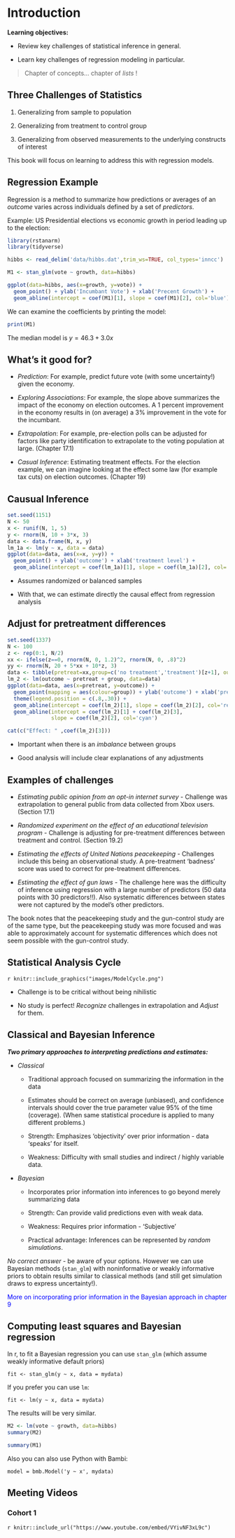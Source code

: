 # Introduction

**Learning objectives:**

- Review key challenges of statistical inference in general.

- Learn key challenges of regression modeling in particular.

> Chapter of concepts... chapter of *lists* !

## Three Challenges of Statistics {-}

1. Generalizing from sample to population

2. Generalizing from treatment to control group 

3. Generalizing from observed measurements to the underlying constructs of interest 

This book will focus on learning to address this with regression models.

## Regression Example {-}

Regression is a method to summarize how predictions or averages of an *outcome* varies across individuals defined by a set of *predictors*.

Example: US Presidential elections vs economic growth in period leading up to the election:


```r
library(rstanarm)
library(tidyverse)
```

```r
hibbs <- read_delim('data/hibbs.dat',trim_ws=TRUE, col_types='inncc')

```

```r
M1 <- stan_glm(vote ~ growth, data=hibbs)
```

```r
ggplot(data=hibbs, aes(x=growth, y=vote)) +
  geom_point() + ylab('Incumbant Vote') + xlab('Precent Growth') +
  geom_abline(intercept = coef(M1)[1], slope = coef(M1)[2], col='blue')
```

We can examine the coefficients by printing the model:

```r
print(M1)
```

The median model is $y = 46.3 + 3.0x$ 

## What's it good for?  {-}

- *Prediction*: For example, predict future vote (with some uncertainty!) given the economy.

- *Exploring Associations*: For example, the slope above summarizes the impact of the economy on election outcomes. A 1 percent improvement in the economy results in (on average) a 3% improvement in the vote for the incumbant.

- *Extrapolation*: For example, pre-election polls can be adjusted for factors like party identification to extrapolate to the voting population at large. (Chapter 17.1)

- *Casual Inference*: Estimating treatment effects. For the election example, we can imagine looking at the effect some law (for example tax cuts) on election outcomes. (Chapter 19)

## Causual Inference {-}

```r
set.seed(1151)
N <- 50
x <- runif(N, 1, 5)
y <- rnorm(N, 10 + 3*x, 3)
data <- data.frame(N, x, y)
lm_1a <- lm(y ~ x, data = data)
ggplot(data=data, aes(x=x, y=y)) +
  geom_point() + ylab('outcome') + xlab('treatment level') +
  geom_abline(intercept = coef(lm_1a)[1], slope = coef(lm_1a)[2], col='blue')
```

- Assumes randomized or balanced samples
   
- With that, we can estimate directly the causal effect from regression analysis
   
## Adjust for pretreatment differences {-}

```r
set.seed(1337)
N <- 100
z <- rep(0:1, N/2)
xx <- ifelse(z==0, rnorm(N, 0, 1.2)^2, rnorm(N, 0, .8)^2)
yy <- rnorm(N, 20 + 5*xx + 10*z, 3)
data <- tibble(pretreat=xx,group=c('no treatment','treatment')[z+1], outcome=yy)  
lm_2 <- lm(outcome ~ pretreat + group, data=data)
ggplot(data=data, aes(x=pretreat, y=outcome)) +
  geom_point(mapping = aes(colour=group)) + ylab('outcome') + xlab('pre-treatment') +
  theme(legend.position = c(.8,.30)) +
  geom_abline(intercept = coef(lm_2)[1], slope = coef(lm_2)[2], col='red') +
  geom_abline(intercept = coef(lm_2)[1] + coef(lm_2)[3],
              slope = coef(lm_2)[2], col='cyan')
```
```r
cat(c("Effect: " ,coef(lm_2)[3]))
```

- Important when there is an *imbalance* between groups
   
- Good analysis will include clear explanations of any adjustments

## Examples of challenges {-}

- *Estimating public opinion from an opt-in internet survey* - Challenge was extrapolation to general public from data collected from Xbox users. (Section 17.1)

- *Randomized experiment on the effect of an educational television program* - Challenge is adjusting for pre-treatment differences between treatment and control. (Section 19.2)

- *Estimating the effects of United Nations peacekeeping*  - Challenges include this being an observational study. A pre-treatment 'badness' score was used to correct for pre-treatment differences.

- *Estimating the effect of gun laws* - The challenge here was the difficulty of inference using regression with a
large number of predictors (50 data points with 30 predictors!!).  Also systematic differences between states were not captured by the model's other predictors. 
 
The book notes that the peacekeeping study and the gun-control study are of the same type, but the peacekeeping study was more focused and was able to approximately account for systematic differences which does not seem possible with the gun-control study.
    
## Statistical Analysis Cycle {-}
   
`r knitr::include_graphics("images/ModelCycle.png")`

- Challenge is to be critical without being nihilistic
    
- No study is perfect! *Recognize* challenges in extrapolation and *Adjust* for them.

## Classical and Bayesian Inference {-}

***Two primary approaches to interpreting predictions and estimates:***

- *Classical*
   
    - Traditional approach focused on summarizing the information in the data
   
    - Estimates should be correct on average (unbiased), and confidence intervals should cover the true parameter value 95% of the time (coverage). (When same statistical procedure is applied to many different problems.)
       
    - Strength: Emphasizes 'objectivity' over prior information - data 'speaks' for itself.
       
    - Weakness: Difficulty with small studies and indirect / highly variable data.
   
- *Bayesian*
   
    - Incorporates prior information into inferences to go beyond merely summarizing data
       
    - Strength: Can provide valid predictions even with weak data.
       
    - Weakness: Requires prior information - 'Subjective'
       
    - Practical advantage: Inferences can be represented by *random simulations*. 
       
*No correct answer* - be aware of your options. However we can use Bayesian methods (`stan_glm`) with noninformative or weakly informative priors to obtain results similar to classical methods (and still get simulation draws to express uncertainty!).  

::: {style="color: blue;"}
More on incorporating prior information in the Bayesian approach in chapter 9
:::


## Computing least squares and Bayesian regression {-}

In r, to fit a Bayesian regression you can use `stan_glm` (which assume weakly informative default priors)

```
fit <- stan_glm(y ~ x, data = mydata)
```

If you prefer you can use `lm`:

```
fit <- lm(y ~ x, data = mydata)
```

The results will be very similar.

```r
M2 <- lm(vote ~ growth, data=hibbs)
summary(M2)
```
```r
summary(M1)
```

Also you can also use Python with Bambi:

```
model = bmb.Model('y ~ x', mydata)
```
 

## Meeting Videos {-}

### Cohort 1

`r knitr::include_url("https://www.youtube.com/embed/VYivNF3xL9c")`

<!--
### Cohort 2

`r knitr::include_url("https://www.youtube.com/embed/URL")`

<details>
<summary> Meeting chat log </summary>

```
LOG
```
</details>
-->
